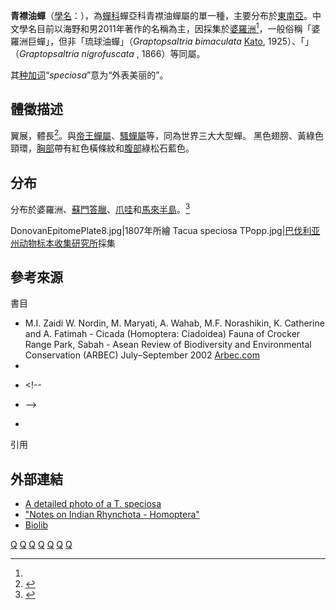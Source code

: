 {{noteTA|G1=Unit}}
{{Speciesbox
| taxon = Tacua speciosa
| image = Tacua speciosa.jpg
| image_caption = [[婆羅洲|婆羅洲]]「青襟油蟬」<br/>（''Tacua speciosa''）
| image2 = Cicadidae - Tacua speciosa.JPG
| image2_caption = 捷克[[布拉格|布拉格]][[国家博物馆_(布拉格)|國家博物館]]<br/>「青襟油蟬」 （''Tacua speciosa''）
| parent_authority = Amyot & Audinet-Serville, 1843
| binomial_authority = ([[约翰·卡尔·威廉·伊利格|Illiger]], 1800) <ref name="Sanborn2013"/><!--Johann Karl Wilhelm Illiger -->
| synonyms =
* ''Tettigonia speciosa'' <small>Illiger 1800</small>
* ''Cicada indica'' <small>Donovan</small>
* ''Cicada speciosa'' <small>Blanchard</small>
* ''Tacua speciosa'' <small>Am. et Serv.</small>
| synonyms_ref =<ref name="Sanborn2013"/>
}}
'''青襟油蟬'''（[[學名|學名]]：{{sname|''Tacua speciosa''}}），為[[蟬科|蟬科]]蟬亞科青襟油蟬屬的單一種，主要分布於[[東南亞|東南亞]]。中文學名目前以海野和男2011年著作的名稱為主，因採集於[[婆羅洲|婆羅洲]]<ref name="海野和男2012"/>，一般俗稱「婆羅洲巨蟬」，但非「琉球油蟬」（''Graptopsaltria bimaculata'' [[加藤正世|Kato]], 1925）、「{{tsl|ja|アブラゼミ|油蟬}}」（''Graptopsaltria nigrofuscata'' {{tsl|ru|Виктор Иванович Мочульский|維克多·伊萬諾維奇·麻綽斯基|Motschulsky}}, 1866）等同屬。

其[[种加词|种加词]]“''speciosa''”意为“外表美丽的”。

==體徵描述==
翼展{{convert|15|-|18|cm|abbr=off}}，體長{{convert|4.7|-|5.7|cm|abbr=off}}<ref>{{cite book | author1 = W. L. Distant  |author1link= 威廉·盧卡斯·迪森 | title = A Monograph of Oriental Cicadidae | publisher = London, West | year = 1892 | url = http://archive.org/details/monographoforien00distuoft | language=en }}</ref>。與[[帝王蟬屬|帝王蟬屬]]、[[騷蟬屬|騷蟬屬]]等，同為世界三大大型蟬。 黑色翅膀、黃綠色頸環，[[胸部|胸部]]帶有紅色橫條紋和[[腹部|腹部]]綠松石藍色。

==分布==
分布於婆羅洲、[[蘇門答臘|蘇門答臘]]、[[爪哇|爪哇]]和[[馬來半島|馬來半島]]。<ref name="PhillippsPhillipps2016">{{cite book|author1=Quentin Phillipps|author2=Karen Phillipps|title=Phillipps' Field Guide to the Mammals of Borneo and Their Ecology: Sabah, Sarawak, Brunei, and Kalimantan|url=http://books.google.com/books?id=0SxzCwAAQBAJ|date=1 March 2016|publisher=Princeton University Press|isbn=978-0-691-16941-5 |language=en}}{{rp|287}}</ref>

<gallery>
DonovanEpitomePlate8.jpg|1807年所繪
Tacua speciosa TPopp.jpg|[[巴伐利亚州动物标本收集研究所|巴伐利亚州动物标本收集研究所]]採集
</gallery>

==參考來源==
;書目
{{refbegin}}
* M.I. Zaidi W. Nordin, M. Maryati, A. Wahab, M.F. Norashikin, K. Catherine and A. Fatimah - Cicada (Homoptera: Ciadoidea) Fauna of Crocker Range Park, Sabah - Asean Review of Biodiversity and Environmental Conservation (ARBEC) July–September 2002  [https://web.archive.org/web/20120406082020/http://www.arbec.com.my/pdf/art19julysep02.pdf Arbec.com]
*{{cite book | title= 《昆虫顔面図鑑 世界編》 |trans_title=《昆蟲顏面圖鑑》 |author1= 海野和男 |author1link=:ja:海野和男 | others= 李友君（譯者）|publisher=台灣東販出版社 |date=2012-04-27 | origyear= 2012 |pages={{{pages|112頁}}} | ref={{sfnref|海野和男|2012}} | isbn= 978-986-251-731-4 |language=zh |url= http://www.books.com.tw/products/0010542851 }}{{zh-tw}}
*{{cite book | title= 《昆虫顔面図鑑 世界編》 |author1= 海野和男 |author1link=:ja:海野和男|publisher={{tsl|ja|実業之日本社|實業之日本社}} |date=2011-06-09 | origyear= 2011 |pages={{{pages|112頁}}} | ref={{sfnref|海野和男|2011a}} | isbn= 978-440-832-348-0 |language=ja}}<!--
*{{cite book | title= 《昆虫顔面図鑑 日本編》 |author1= 海野和男 |author1link=:ja:海野和男|publisher={{tsl|ja|実業之日本社|實業之日本社}} |date=2011-06-11 | origyear= 2011 |pages={{{pages|112頁}}} | ref={{sfnref|海野和男|2011b}} | isbn= 978-440-832-346-6 |language=ja}}-->
* {{cite isbn|9780124166387|ref=harv|noedit}}
{{refend}}

;引用
{{reflist|1|refs=
<ref name="Sanborn2013">{{harvnb|Sanborn|2013|pp=76-77,728}}</ref>
<ref name="海野和男2012">{{harvnb|海野和男|2012|pp=}}</ref>
}}

==外部連結==
{{commons+cat|Tacua speciosa}}
*[https://web.archive.org/web/20160303212359/http://www.cicadamania.com/pictures/main.php?g2_itemId=4086&g2_imageViewsIndex=1 A detailed photo of a T. speciosa]
* [http://www.archive.org/stream/notesonindianrhy00atki/notesonindianrhy00atki_djvu.txt "Notes on Indian Rhynchota - Homoptera"]
* [http://www.biolib.cz/en/taxon/id295234/ Biolib]

{{taxonbar}}
[[Category:_1800年描述的昆虫|Q]]
[[Category:青襟油蟬屬|Q]]
[[Category:汶萊|Q]]
[[Category:緬甸動物|Q]]
[[Category:印尼動物|Q]]
[[Category:馬來西亞動物|Q]]
[[Category:泰國動物|Q]]